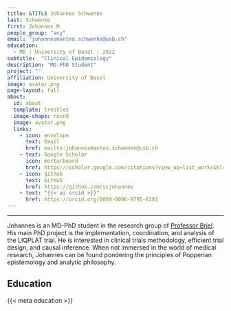 ```yaml
---
title: &TITLE Johannes Schwenke
last: Schwenke
first: Johannes M
people_group: "any"
email: "johannesmanteo.schwenke@usb.ch"
education:
  - MD | University of Basel | 2022
subtitle:  "Clinical Epidemiology"
description: "MD-PhD Student"
project: ""
affiliation: University of Basel
image: avatar.png
page-layout: full
about: 
  id: about
  template: trestles
  image-shape: round
  image: avatar.png
  links:
    - icon: envelope
      text: Email
      href: mailto:johannesmanteo.schwenke@usb.ch 
    - text: Google Scholar
      icon: mortarboard 
      href: https://scholar.google.com/citations?view_op=list_works&hl=en&user=42OQe1kAAAAJ
    - icon: github
      text: GitHub 
      href: https://github.com/scjohannes
    - text: "{{< ai orcid >}}"
      href: https://orcid.org/0009-0006-9795-6181
---
```

<hr>
::: {#about}

Johannes is an MD-PhD student in the research group of [Professor Briel](../matthias-briel/index.qmd). His main PhD project is the implementation, coordination, and analysis of the LIQPLAT trial. He is interested in clinical trials methodology, efficient trial design, and causal inference. When not immersed in the world of medical research, Johannes can be found pondering the principles of Popperian epistemology and analytic philosophy.

## Education

{{< meta education >}}

:::
